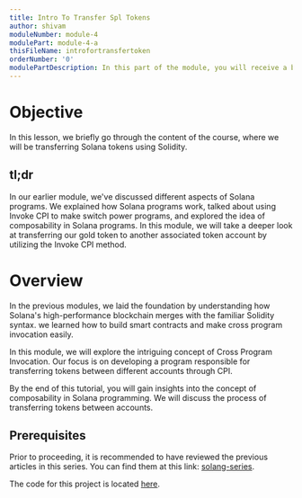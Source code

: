 ```yaml
---
title: Intro To Transfer Spl Tokens
author: shivam
moduleNumber: module-4
modulePart: module-4-a
thisFileName: introfortransfertoken
orderNumber: '0'
modulePartDescription: In this part of the module, you will receive a brief introduction to transferring various tokens within the Solana ecosystem and gain an understanding of associated token accounts. Following this, we will delve deeper into the concept of composability.
---
```


# Objective

In this lesson, we briefly go through the content of the course, where we will be transferring Solana tokens using Solidity.

## tl;dr

In our earlier module, we've discussed different aspects of Solana programs. We explained how Solana programs work, talked about using Invoke CPI to make switch power programs, and explored the idea of composability in Solana programs. In this module, we will take a deeper look at transferring our gold token to another associated token account by utilizing the Invoke CPI method.

# Overview

In the previous modules, we laid the foundation by understanding how Solana's high-performance blockchain merges with the familiar Solidity syntax. we learned how to build smart contracts and make cross program invocation easily.

In this module,  we will explore the intriguing concept of Cross Program Invocation. Our focus is on developing a program responsible for transferring tokens between different accounts through CPI.

By the end of this tutorial, you will gain insights into the concept of composability in Solana programming. We will discuss the process of transferring tokens between accounts.

## Prerequisites

Prior to proceeding, it is recommended to have reviewed the previous articles in this series. You can find them at this link: [solang-series](https://shivam-spirit.netlify.app/posts/solang-series).

The code for this project is located [here](https://github.com/shivamsoni00/transfergold/tree/master).
